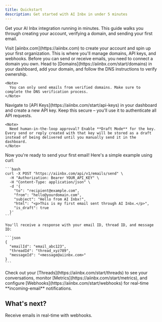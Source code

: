 ```yaml
---
title: Quickstart
description: Get started with AI Inbx in under 5 minutes
---
```


Get your AI Inbx integration running in minutes. This guide walks you through creating your account, verifying a domain, and sending your first email.

<Steps>
  <Step title="Sign up and create your organization">
    Visit [aiinbx.com](https://aiinbx.com) to create your account and spin up your first organization. This is where you'll manage domains, API keys, and webhooks.
  </Step>

  <Step title="Connect your domain">
    Before you can send or receive emails, you need to connect a domain you own. Head to [Domains](https://aiinbx.com/start/domains) in your dashboard, add your domain, and follow the DNS instructions to verify ownership.

    <Note>
      You can only send emails from verified domains. Make sure to complete the DNS verification process.
    </Note>
  </Step>

  <Step title="Get your API key">
    Navigate to [API Keys](https://aiinbx.com/start/api-keys) in your dashboard and create a new API key. Keep this secure – you'll use it to authenticate all API requests.

    <Note>
      Need human-in-the-loop approval? Enable **Draft Mode** for the key. Every send or reply created with that key will be stored as a draft instead of being delivered until you manually send it in the dashboard.
    </Note>
  </Step>

  <Step title="Send your first email">
    Now you're ready to send your first email! Here's a simple example using curl:

    ```bash
    curl -X POST "https://aiinbx.com/api/v1/emails/send" \
      -H "Authorization: Bearer YOUR_API_KEY" \
      -H "Content-Type: application/json" \
      -d '{
        "to": "recipient@example.com",
        "from": "hello@yourdomain.com",
        "subject": "Hello from AI Inbx!",
        "html": "<p>This is my first email sent through AI Inbx.</p>",
        "is_draft": true
      }'
    ```

    You'll receive a response with your email ID, thread ID, and message ID:

    ```json
    {
      "emailId": "email_abc123",
      "threadId": "thread_xyz789",
      "messageId": "<message@aiinbx.com>"
    }
    ```
  </Step>

  <Step title="Explore your dashboard">
    Check out your [Threads](https://aiinbx.com/start/threads) to see your conversations, monitor [Metrics](https://aiinbx.com/start/metrics), and configure [Webhooks](https://aiinbx.com/start/webhooks) for real-time **incoming-email** notifications.
  </Step>
</Steps>

## What's next?

<Card title="Receive Emails" icon="envelope" href="/webhooks">
  Receive emails in real-time with webhooks.
</Card>
